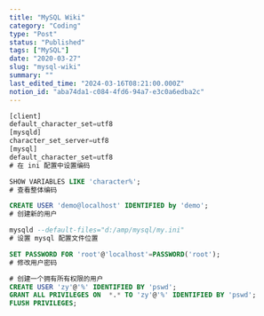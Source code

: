 ```yaml
---
title: "MySQL Wiki"
category: "Coding"
type: "Post"
status: "Published"
tags: ["MySQL"]
date: "2020-03-27"
slug: "mysql-wiki"
summary: ""
last_edited_time: "2024-03-16T08:21:00.000Z"
notion_id: "aba74da1-c084-4fd6-94a7-e3c0a6edba2c"
---
```



```sql
[client]
default_character_set=utf8
[mysqld]
character_set_server=utf8
[mysql]
default_character_set=utf8
# 在 ini 配置中设置编码

SHOW VARIABLES LIKE 'character%';
# 查看整体编码

CREATE USER 'demo@localhost' IDENTIFIED by 'demo';
# 创建新的用户

mysqld --default-files="d:/amp/mysql/my.ini"
# 设置 mysql 配置文件位置

SET PASSWORD FOR 'root'@'localhost'=PASSWORD('root');
# 修改用户密码

# 创建一个拥有所有权限的用户
CREATE USER 'zy'@'%' IDENTIFIED BY 'pswd';
GRANT ALL PRIVILEGES ON  *.* TO 'zy'@'%' IDENTIFIED BY 'pswd';
FLUSH PRIVILEGES;
```

